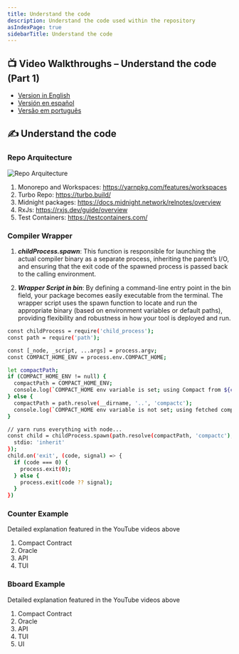 ```yaml
---
title: Understand the code
description: Understand the code used within the repository
asIndexPage: true
sidebarTitle: Understand the code
---
```


## 📺 Video Walkthroughs – Understand the code (Part 1)
- [Version in English](https://youtu.be/6Fsws6YrMbM)
- [Versión en español](https://youtu.be/OSCNs0Zevrk)
- [Versão em português](https://youtu.be/mJ68h3eaLZ0)

## ✍️ Understand the code

### Repo Arquitecture
![Repo Arquitecture](/midnight-examples/structure.png)
1. Monorepo and Workspaces: https://yarnpkg.com/features/workspaces
2. Turbo Repo: https://turbo.build/
3. Midnight packages: https://docs.midnight.network/relnotes/overview
4. RxJs: https://rxjs.dev/guide/overview
5. Test Containers: https://testcontainers.com/

### Compiler Wrapper 
1. ***childProcess.spawn***:
This function is responsible for launching the actual compiler binary as a separate process, inheriting the parent’s I/O, and ensuring that the exit code of the spawned process is passed back to the calling environment.

2. ***Wrapper Script in bin***:
By defining a command-line entry point in the bin field, your package becomes easily executable from the terminal. The wrapper script uses the spawn function to locate and run the appropriate binary (based on environment variables or default paths), providing flexibility and robustness in how your tool is deployed and run.
``` bash /childProcess.spawn/
const childProcess = require('child_process');
const path = require('path');

const [_node, _script, ...args] = process.argv;
const COMPACT_HOME_ENV = process.env.COMPACT_HOME;

let compactPath;
if (COMPACT_HOME_ENV != null) {
  compactPath = COMPACT_HOME_ENV;
  console.log(`COMPACT_HOME env variable is set; using Compact from ${compactPath}`);
} else {
  compactPath = path.resolve(__dirname, '..', 'compactc');
  console.log(`COMPACT_HOME env variable is not set; using fetched compact from ${compactPath}`);
}

// yarn runs everything with node...
const child = childProcess.spawn(path.resolve(compactPath, 'compactc'), args, {
  stdio: 'inherit'
});
child.on('exit', (code, signal) => {
  if (code === 0) {
    process.exit(0);
  } else {
    process.exit(code ?? signal);
  }
})
```

### Counter Example
Detailed explanation featured in the YouTube videos above
1. Compact Contract
2. Oracle
3. API 
4. TUI 

### Bboard Example
Detailed explanation featured in the YouTube videos above
1. Compact Contract 
2. Oracle 
3. API
4. TUI
5. UI
